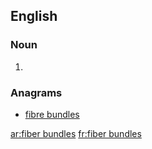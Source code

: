 
==English==

===Noun===
{{head|en|plural}}

# {{plural of|fiber bundle|lang=en}}

===Anagrams===
* [[fibre bundles#English|fibre bundles]]

[[ar:fiber bundles]]
[[fr:fiber bundles]]